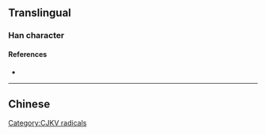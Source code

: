 {{character info/new}}
{{also|戶|戸|尸}}
==Translingual==
{{stroke order|type=animate}}
{{stroke order|stroke=4}}
{{Han simplified forms|戶|戸|户}}

===Han character===
{{Han char|rn=63|rad=戶|as=00|sn=4|var=1|four=|canj=IS|ids=⿱丶尸}}

====References====
* {{Han ref|kx=0414.321|hdz=32257.010|uh=6237|ud=25143}}

[[Category:CJKV radicals]]

----

==Chinese==
{{zh-see|戶}}